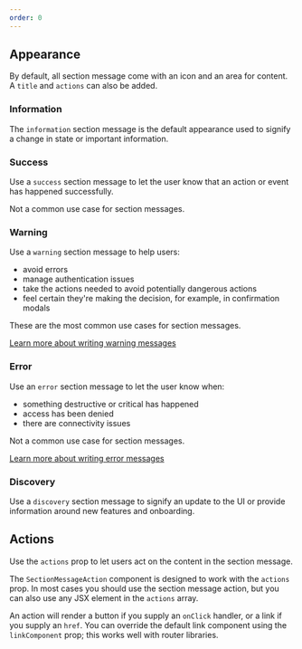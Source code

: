 ```yaml
---
order: 0
---
```



## Appearance

By default, all section message come with an icon and an area for content. A `title` and `actions` can also be added.

### Information

The `information` section message is the default appearance used to signify a change in state or important information.

<Example
  Component={SectionMessageDefault}
  packageName="@atlaskit/section-message"
/>

### Success

Use a `success` section message to let the user know that an action or event has happened successfully.

Not a common use case for section messages.

<Example
  Component={SectionMessageSuccess}
  packageName="@atlaskit/section-message"
/>

### Warning

Use a `warning` section message to help users:

- avoid errors
- manage authentication issues
- take the actions needed to avoid potentially dangerous actions
- feel certain they're making the decision, for example, in confirmation modals

These are the most common use cases for section messages.

<a href="/content/writing-guidelines/writing-a-warning-message/">
  Learn more about writing warning messages
</a>

<Example
  Component={SectionMessageWarning}
  packageName="@atlaskit/section-message"
/>

### Error

Use an `error` section message to let the user know when:

- something destructive or critical has happened
- access has been denied
- there are connectivity issues

Not a common use case for section messages.

<a href="/content/writing-guidelines/writing-error-messages/">
  Learn more about writing error messages
</a>

<Example
  Component={SectionMessageError}
  packageName="@atlaskit/section-message"
/>

### Discovery

Use a `discovery` section message to signify an update to the UI or provide information around new features and onboarding.

<Example
  Component={SectionMessageDiscovery}
  packageName="@atlaskit/section-message"
/>

## Actions

Use the `actions` prop to let users act on the content in the section message.

The `SectionMessageAction` component is designed to work with the `actions` prop. In most cases you should use the section message action, but you can also use any JSX element in the `actions` array.

An action will render a button if you supply an `onClick` handler, or a link if you supply an `href`. You can override the default link component using the `linkComponent` prop; this works well with router libraries.

<Example
  Component={SectionMessageActions}
  packageName="@atlaskit/section-message"
/>
